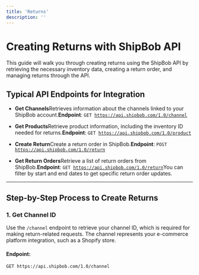 ```yaml
---
title: 'Returns'
description: ''
---
```


# Creating Returns with ShipBob API

This guide will walk you through creating returns using the ShipBob API by retrieving the necessary inventory data, creating a return order, and managing returns through the API.

## Typical API Endpoints for Integration

* **Get Channels**Retrieves information about the channels linked to your ShipBob account.**Endpoint**: `GET `[`https://api.shipbob.com/1.0/channel`](https://api.shipbob.com/1.0/channel)

* **Get Products**Retrieve product information, including the inventory ID needed for returns.**Endpoint**: `GET `[`https://api.shipbob.com/1.0/product`](https://api.shipbob.com/1.0/product)

* **Create Return**Create a return order in ShipBob.**Endpoint**: `POST `[`https://api.shipbob.com/1.0/return`](https://api.shipbob.com/1.0/return)

* **Get Return Orders**Retrieve a list of return orders from ShipBob.**Endpoint**: `GET `[`https://api.shipbob.com/1.0/return`](https://api.shipbob.com/1.0/return)You can filter by start and end dates to get specific return order updates.

***

## Step-by-Step Process to Create Returns

### 1. Get Channel ID

Use the `/channel` endpoint to retrieve your channel ID, which is required for making return-related requests. The channel represents your e-commerce platform integration, such as a Shopify store.

#### **Endpoint**:

```bash
GET https://api.shipbob.com/1.0/channel
```